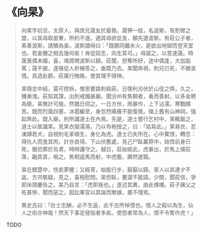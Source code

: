 # 《向杲》

> 向杲字初旦，太原人，與庶兄晟友於最敦。晟狎一妓，名波斯，有割臂之盟，以其母取直奢，所約不遂。適其母欲從良，願先遣波斯。有莊公子者，素善波斯，請贖為妾。波斯謂母曰：「既願同離水火，是欲出地獄而登天堂也。若妾媵之相去幾何矣！肯從奴志，向生其可。」母諾之，以意達晟。時晟喪偶未婚，喜，竭資聘波斯以歸。莊聞，怒奪所好，途中偶逢，大加詬罵；晟不服，遂嗾從人折棰答之，垂斃乃去。杲聞奔視，則兄已死，不勝哀憤。具造赴郡。莊廣行賄賂，使其理不得伸。
>
> 杲隱忿中結，莫可控拆，惟思要路刺殺莊，日懷利刃伏於山徑之莽。久之，機漸洩。莊知其謀，出則戒備甚嚴。聞汾州有焦桐者，勇而善射，以多金聘為衛。杲無計可施，然猶日伺之。一日方伏，雨暴作，上下沾濡，寒戰頗苦。既而烈風四塞，冰雹繼至，身忽然痛癢不能復覺。嶺上舊有山神祠，強起奔赴。既入廟，則所識道士在內焉。先是，道士嘗行乞村中，杲輒飯之，道士以故識杲。見杲衣服濡濕，乃以布袍授之，曰：「姑易此。」杲易衣，忍凍蹲若犬，自視則毛革頓生，身化為虎。道士已失所在。心中驚恨，轉念：得仇人而食其肉，計亦良得。下山伏舊處，見己尸臥叢莽中，始悟前身已死，猶恐葬於烏鳶，時時邏守之。越日，莊始經此，虎暴出，於馬上撲莊落，齙其首，咽之。焦桐返馬而射，中虎腹，蹶然遂斃。
>
> 杲在錯楚中，恍若夢醒；又經宵，始能行步，厭厭以歸。家人以其連夕不返，方共駭疑，見之，喜相慰問。杲但臥，蹇澀不能語。少間，聞莊信，爭即床頭慶告之。杲乃自言：「虎即我也。」遂述其異，由此傳播。莊子痛父之死甚慘，聞而惡之，因訟果官以其誕而無據，置不理焉。
>
> 異史氏曰：「壯士志酬，必不生返，此千古所悼恨也。借人之殺以為生，仙人之術亦神哉！然天下事足發指者多矣。使怨者常為人，恨不令暫作虎！」

TODO
